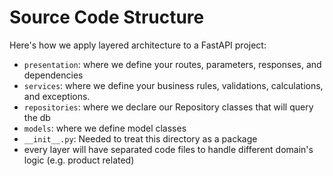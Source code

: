 
# Source Code Structure

Here's how we apply layered architecture to a FastAPI project:

<FileTree>
  <FileTree.Folder name="src" defaultOpen>
    <FileTree.Folder name="presentation" defaultOpen>
      <FileTree.File name="__init__.py" />
      <FileTree.File name="product.py" />
    </FileTree.Folder>
    <FileTree.Folder name="services">
      <FileTree.File name="__init__.py" />
      <FileTree.File name="product.py" />
    </FileTree.Folder>
    <FileTree.Folder name="repositories">
      <FileTree.File name="__init__.py" />
      <FileTree.File name="product.py" />
    </FileTree.Folder>
    <FileTree.Folder name="models">
      <FileTree.File name="__init__.py" />
      <FileTree.File name="product.py" />
    </FileTree.Folder>
  </FileTree.Folder>
</FileTree>

- `presentation`: where we define your routes, parameters, responses, and dependencies
- `services`: where we define your business rules, validations, calculations, and exceptions.
- `repositories`: where we declare our Repository classes that will query the db
- `models`: where we define model classes
- `__init__.py`: Needed to treat this directory as a package
- every layer will have separated code files to handle different domain's logic (e.g. product related)
